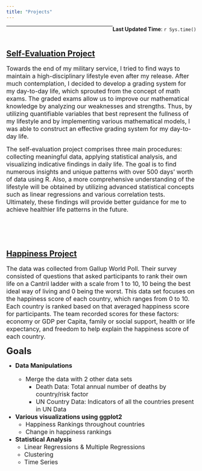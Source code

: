 ```yaml
---
title: "Projects"
---
```

  
[**Last Updated Time**: `r Sys.time()`]{style="float:right"}  
  
  

***  
<br>  

## [Self-Evaluation Project](https://alin-96.github.io/self_evaluation.html)

<font size="3">   Towards the end of my military service, I tried to find ways to maintain a high-disciplinary lifestyle even after my release. After much contemplation, I decided to develop a grading system for my day-to-day life, which sprouted from the concept of math exams. The graded exams allow us to improve our mathematical knowledge by analyzing our weaknesses and strengths. Thus, by utilizing quantifiable variables that best represent the fullness of my lifestyle and by implementing various mathematical models, I was able to construct an effective grading system for my day-to-day life. 
    
  The self-evaluation project comprises three main procedures: collecting meaningful data, applying statistical analysis, and visualizing indicative findings in daily life. The goal is to find numerous insights and unique patterns with over 500 days' worth of data using R. Also, a more comprehensive understanding of the lifestyle will be obtained by utilizing advanced statistical concepts such as linear regressions and various correlation tests. Ultimately, these findings will provide better guidance for me to achieve healthier life patterns in the future.</font>


<br>  
<br>  

## [Happiness Project](https://alin-96.github.io/project_main.html)

<font size="3">   The data was collected from Gallup World Poll. Their survey consisted of questions that asked participants to rank their own life on a Cantril ladder with a scale from 1 to 10, 10 being the best ideal way of living and 0 being the worst. This data set focuses on the happiness score of each country, which ranges from 0 to 10. Each country is ranked based on that averaged happiness score for participants. The team recorded scores for these factors: economy or GDP per Capita, family or social support, health or life expectancy, and freedom to help explain the happiness score of each country. </font>

<font size = "5">**Goals**</font>

  - <font size = "3">**Data Manipulations**
      - Merge the data with 2 other data sets
          - Death Data: Total annual number of deaths by country/risk factor
          - UN Country Data: Indicators of all the countries present in UN Data
  - **Various visualizations using ggplot2**
      - Happiness Rankings throughout countries
      - Change in happiness rankings
  - **Statistical Analysis**
      - Linear Regressions & Multiple Regressions
      - Clustering
      - Time Series</font>

